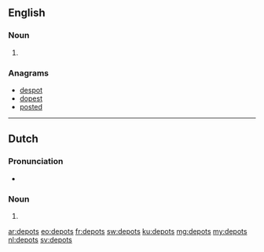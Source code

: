 ==English==

===Noun===
{{head|en|plural}}

# {{plural of|depot|lang=en}}

===Anagrams===
* [[despot#English|despot]]
* [[dopest#English|dopest]]
* [[posted#English|posted]]

----

==Dutch==

===Pronunciation===
* {{audio|Nl-depots.ogg|Audio|lang=nl}}

===Noun===
{{head|nl}}

# {{nl-noun form of|pl|depot}}

[[ar:depots]]
[[eo:depots]]
[[fr:depots]]
[[sw:depots]]
[[ku:depots]]
[[mg:depots]]
[[my:depots]]
[[nl:depots]]
[[sv:depots]]